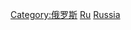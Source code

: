 {{Commons cat|Science and technology in Russia}}

[[Category:俄罗斯|Category:俄罗斯]]
[[Category:亚洲各国科技|Ru]]
[[Category:欧洲各国科技|Russia]]